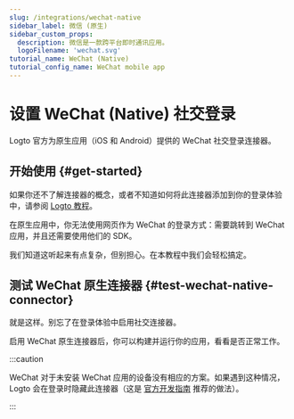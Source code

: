 ```yaml
---
slug: /integrations/wechat-native
sidebar_label: 微信 (原生)
sidebar_custom_props:
  description: 微信是一款跨平台即时通讯应用。
  logoFilename: 'wechat.svg'
tutorial_name: WeChat (Native)
tutorial_config_name: WeChat mobile app
---
```




# 设置 WeChat (Native) 社交登录

Logto 官方为原生应用（iOS 和 Android）提供的 WeChat 社交登录连接器。

<GuideTip />

## 开始使用 \{#get-started}

如果你还不了解连接器的概念，或者不知道如何将此连接器添加到你的登录体验中，请参阅 [Logto 教程](/connectors/social-connectors)。

在原生应用中，你无法使用网页作为 WeChat 的登录方式：需要跳转到 WeChat 应用，并且还需要使用他们的 SDK。

我们知道这听起来有点复杂，但别担心。在本教程中我们会轻松搞定。

<Integration />

## 测试 WeChat 原生连接器 \{#test-wechat-native-connector}

就是这样。别忘了<MainSiteUrl href="/connectors/social-connectors#enable-social-sign-in">在登录体验中启用社交连接器</MainSiteUrl>。

启用 WeChat 原生连接器后，你可以构建并运行你的应用，看看是否正常工作。

:::caution

WeChat 对于未安装 WeChat 应用的设备没有相应的方案。如果遇到这种情况，Logto 会在登录时隐藏此连接器（这是 [官方开发指南](https://developers.weixin.qq.com/doc/oplatform/en/Mobile_App/WeChat_Login/Development_Guide.html) 推荐的做法）。

:::
